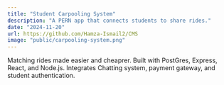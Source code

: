 ```yaml
---
title: "Student Carpooling System"
description: "A PERN app that connects students to share rides."
date: "2024-11-20"
url: https://github.com/Hamza-Ismail2/CMS
image: "public/carpooling-system.png"
---
```


Matching rides made easier and cheaprer. Built with PostGres, Express, React, and Node.js. Integrates Chatting system, payment gateway, and student authentication.
